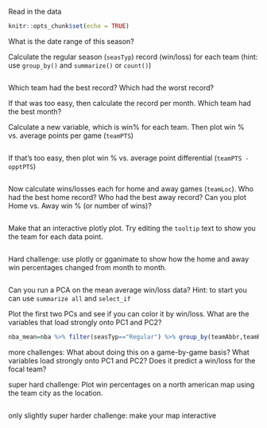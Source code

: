 Read in the data
```r
knitr::opts_chunk$set(echo = TRUE)
```

What is the date range of this season?

Calculate the regular season (`seasTyp`) record (win/loss) for each team (hint: use `group_by()` and `summarize()` or `count()`)
```r

```

Which team had the best record? Which had the worst record? 

If that was too easy, then calculate the record per month. Which team had the best month?

Calculate a new variable, which is win% for each team. Then plot win % vs. average points per game (`teamPTS`)
```r

```


If that's too easy, then plot win % vs. average point differential (`teamPTS - opptPTS`)
```r

```

Now calculate wins/losses each for home and away games (`teamLoc`). Who had the best home record? Who had the best away record? Can you plot Home vs. Away win % (or number of wins)? 
```{}

```

Make that an interactive plotly plot. Try editing the `tooltip` text to show you the team for each data point.
```r
```

Hard challenge: use plotly or gganimate to show how the home and away win percentages changed from month to month.
```r
```

Can you run a PCA on the mean average win/loss data? Hint: to start you can use `summarize all` and `select_if`

Plot the first two PCs and see if you can color it by win/loss. What are the variables that load strongly onto PC1 and PC2?
```r
nba_mean=nba %>% filter(seasTyp=="Regular") %>% group_by(teamAbbr,teamRslt) %>% summarize_all(mean,na.rm=T) %>% select_if(~sum(is.na(.)) == 0)

```

more challenges: What about doing this on a game-by-game basis? What variables load strongly onto PC1 and PC2? Does it predict a win/loss for the focal team?

super hard challenge: Plot win percentages on a north american map using the team city as the location.
```r
```

only slightly super harder challenge: make your map interactive
```r
```